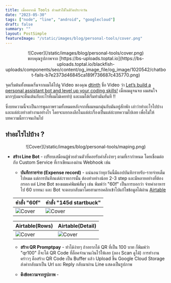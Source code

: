 ```yaml
---
title: เมื่ออยากมี Tools ส่วนตัวใช้ในชีวิตประจำวัน
date: "2023-05-30"
tags: ["node", "line", "android", "googlecloud"]
draft: false
summary: ""
layout: PostSimple
featureImage: "/static/images/blog/personal-tools/cover.png"
---
```


<center>![Cover](/static/images/blog/personal-tools/cover.png)</center>
<center className="text-xs">
  ขอบคุณรูปภาพจาก
  [https://bs-uploads.toptal.io](https://bs-uploads.toptal.io/blackfish-uploads/components/seo/content/og_image_file/og_image/1020542/chatbot-fails-b7e2373d46845ca189f736687c435770.png)
</center>

จุดเริ่มต้นทั้งหมดเริ่มจากผมได้ไปดู Video ของคุณ [dtinth](https://dt.in.th/) ชื่อ Video ว่า [Let’s build a personal assistant bot and level up your coding skills!](https://youtu.be/IdFX7nwD744)
เมื่อผมดูจนจบ ผมสนใจมากๆ(ผมจะตื่นเต้นกับอะไรที่ผมไม่เคยทำ) และผมได้เริ่มทำมันทันที !!

ซึ่งบทความนี้จะเป็นการพูดภาพรวมทั้งหมดหลังจากที่ผมหมกมุ่นกับมันอยู่สักพัก เล่าว่าทำอะไรไปบ้าง และแต่ล่ะอย่างทำงานอย่างไร โดยจะแยกลงลึกในแต่ล่ะเรื่องเป็นแต่ล่ะบทความไปเลย
เพื่อไม่ให้บทความนี้ยาวจนเกินไป

## ทำอะไรไปบ้าง ?

<center>![Cover](/static/images/blog/personal-tools/maping.png)</center>

- **สร้าง Line Bot** - เปรียบเสมือนผู้ช่วยส่วนตัวที่คอยรับคำสั่งง่ายๆ ตามที่เรากำหนด โดยเชื่อมต่อกับ Custom Service ที่เราเขียนเองผ่าน Webhook เช่น

  - **บันทึกรายจ่าย (Expense record)** - แน่นอนว่าทุกวันนี้มีแอปบันทึกรายรับ-รายจ่ายเต็มไปหมด แต่การบันทึกแต่ล่ะรายการนั้น
    ต้องทำอย่างน้อย 2-3 step และมีหลายอย่างที่ต้องกรอก แต่ Line Bot ของผมแค่พิมพ์สั้นๆ เช่น พิมพ์ว่า "60f" เป็นการบอกว่า จ่ายค่าอาหารไป 60 บาทนะ
    และ Bot จะตอบกลับมาโดยสามารถคลิกเข้าไปแก้ไขข้อมูลได้ผ่าน [Airtable](https://www.airtable.com/)

  | คำสั่ง "60f"                                         | คำสั่ง "145d startbuck"                               |
  | ---------------------------------------------------- | ----------------------------------------------------- |
  | ![Cover](/static/images/blog/personal-tools/60f.jpg) | ![Cover](/static/images/blog/personal-tools/145d.jpg) |

  | Airtable(Rows)                                            | Airtable(Detail)                                            |
  | --------------------------------------------------------- | ----------------------------------------------------------- |
  | ![Cover](/static/images/blog/personal-tools/airtable.jpg) | ![Cover](/static/images/blog/personal-tools/air-detail.jpg) |

  - **สร้าง QR Promptpay** - ทำได้ง่ายๆ ถ้าอยากได้ QR ที่เป็น 100 บาท ก็พิมพ์ว่า "qr100" ก็จะได้ QR Code ที่ล็อคจำนวนเงินไว้ให้เลย (ลอง Scan ดูได้)
    การทำงานคร่าวๆ คือสร้าง QR Code เป็น Buffer แล้ว Upload ขึ้น Google Cloud Storage ส่งค่ากลับมาเป็น Url และ Reply กลับมาผ่าน Line แสดงเป็นรูปภาพ

  - **ดึงข้อความจากรูปภาพ** -

